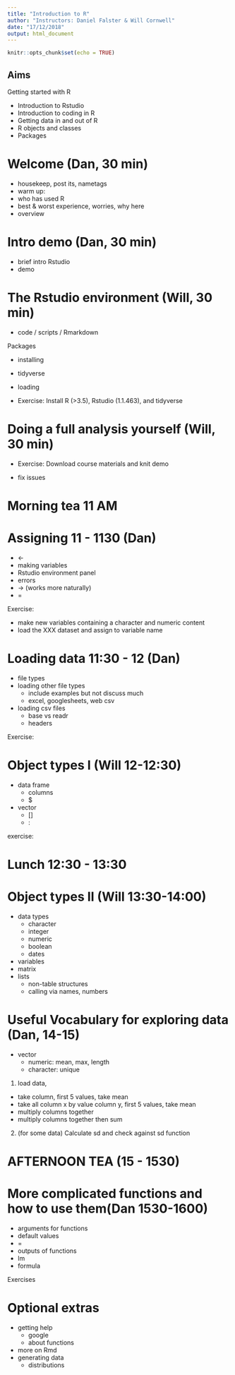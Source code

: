 ```yaml
---
title: "Introduction to R"
author: "Instructors: Daniel Falster & Will Cornwell"
date: "17/12/2018"
output: html_document
---
```


```r
knitr::opts_chunk$set(echo = TRUE)
```

## Aims

Getting started with R

- Introduction to Rstudio
- Introduction to coding in R
- Getting data in and out of R 
- R objects and classes
- Packages

# Welcome (Dan, 30 min)

- housekeep, post its, nametags
- warm up: 
 - who has used R
 - best & worst experience, worries, why here
- overview

# Intro demo (Dan, 30 min)

- brief intro Rstudio
- demo  

#  The Rstudio environment  (Will, 30 min)



- code / scripts / Rmarkdown

Packages

- installing
- tidyverse
- loading

- Exercise: Install R (>3.5), Rstudio (1.1.463), and tidyverse

# Doing a full analysis yourself (Will, 30 min)

- Exercise: Download course materials and knit demo 

- fix issues
  
# Morning tea 11 AM

# Assigning 11 - 1130 (Dan)

- <- 
- making variables
- Rstudio environment panel
- errors
- -> (works more naturally)
- = 

Exercise:

- make new variables containing a character and numeric content 
- load the XXX dataset and assign to variable name

# Loading data 11:30 - 12 (Dan)

- file types
- loading other file types
  - include examples but not discuss much 
  - excel, googlesheets, web csv
- loading csv files
  - base vs readr
  - headers

Exercise:

# Object types I (Will 12-12:30)

- data frame
   - columns
   - $
- vector
   - []
   - :

exercise:

# Lunch 12:30 - 13:30

# Object types II (Will 13:30-14:00)

- data types
  - character
  - integer
  - numeric
  - boolean
  - dates
- variables
- matrix
- lists
  - non-table structures
  - calling via names, numbers

# Useful Vocabulary for exploring data (Dan, 14-15)

- vector
  - numeric: mean, max, length
  - character: unique

1. load data, 
  - take column, first 5 values, take mean
  - take all column x by value column y, first 5 values, take mean
  - multiply columns together
  - multiply columns together then sum
2. (for some data) Calculate sd and check against sd function

# AFTERNOON TEA (15 - 1530)

# More complicated functions and how to use them(Dan 1530-1600)

- arguments for functions
- default values
- = 
- outputs of functions
- lm
- formula



Exercises





# Optional extras

- getting help
  - google
  - about functions
- more on Rmd
- generating data
  - distributions

